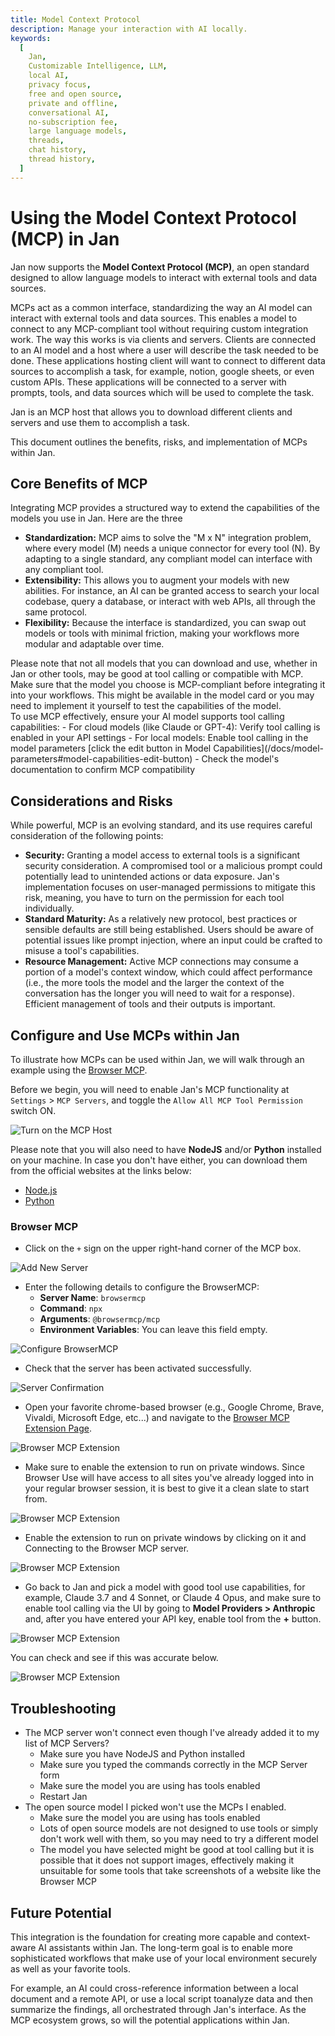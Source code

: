 ```yaml
---
title: Model Context Protocol
description: Manage your interaction with AI locally.
keywords:
  [
    Jan,
    Customizable Intelligence, LLM,
    local AI,
    privacy focus,
    free and open source,
    private and offline,
    conversational AI,
    no-subscription fee,
    large language models,
    threads,
    chat history,
    thread history,
  ]
---
```


# Using the Model Context Protocol (MCP) in Jan

Jan now supports the **Model Context Protocol (MCP)**, an open standard designed to allow language models to
interact with external tools and data sources.

MCPs act as a common interface, standardizing the way an AI model can interact with external tools and data
sources. This enables a model to connect to any MCP-compliant tool without requiring custom
integration work. The way this works is via clients and servers. Clients are connected to an AI model and a host
where a user will describe the task needed to be done. These applications hosting client will want to connect
to different data sources to accomplish a task, for example, notion, google sheets, or even custom APIs. These
applications will be connected to a server with prompts, tools, and data sources which will be used to complete
the task.

Jan is an MCP host that allows you to download different clients and servers and use them to accomplish a task.

This document outlines the benefits, risks, and implementation of MCPs within Jan.

## Core Benefits of MCP

Integrating MCP provides a structured way to extend the capabilities of the models you use in Jan. Here are the three

* **Standardization:** MCP aims to solve the "M x N" integration problem, where every model (M) needs a
unique connector for every tool (N). By adapting to a single standard, any compliant model can interface with any compliant tool.
* **Extensibility:** This allows you to augment your models with new abilities. For instance, an AI can be granted
access to search your local codebase, query a database, or interact with web APIs, all through the same protocol.
* **Flexibility:** Because the interface is standardized, you can swap out models or tools with minimal friction,
making your workflows more modular and adaptable over time.

<Aside type="caution">
  Please note that not all models that you can download and use, whether in Jan or other tools, may be good at
  tool calling or compatible with MCP. Make sure that the model you choose is MCP-compliant before integrating
  it into your workflows. This might be available in the model card or you may need to implement it yourself to
  test the capabilities of the model.
</Aside>

<Aside type="tip">
  To use MCP effectively, ensure your AI model supports tool calling capabilities:
  - For cloud models (like Claude or GPT-4): Verify tool calling is enabled in your API settings
  - For local models: Enable tool calling in the model parameters [click the edit button in Model Capabilities](/docs/model-parameters#model-capabilities-edit-button)
  - Check the model's documentation to confirm MCP compatibility
</Aside>

## Considerations and Risks

While powerful, MCP is an evolving standard, and its use requires careful consideration of the following points:

* **Security:** Granting a model access to external tools is a significant security consideration. A compromised
tool or a malicious prompt could potentially lead to unintended actions or data exposure. Jan's implementation
focuses on user-managed permissions to mitigate this risk, meaning, you have to turn on the permission for each
tool individually.
* **Standard Maturity:** As a relatively new protocol, best practices or sensible defaults are still being
established. Users should be aware of potential issues like prompt injection, where an input could be crafted to
misuse a tool's capabilities.
* **Resource Management:** Active MCP connections may consume a portion of a model's context window, which could
affect performance (i.e., the more tools the model and the larger the context of the conversation has the longer
you will need to wait for a response). Efficient management of tools and their outputs is important.


## Configure and Use MCPs within Jan

To illustrate how MCPs can be used within Jan, we will walk through an example using the [Browser MCP](https://browsermcp.io/).

Before we begin, you will need to enable Jan's MCP functionality at `Settings` > `MCP Servers`, and toggle
the `Allow All MCP Tool Permission` switch ON.

![Turn on the MCP Host](./_assets/mcp-on.png)

Please note that you will also need to have **NodeJS** and/or **Python** installed on your machine. In case you don't
have either, you can download them from the official websites at the links below:
- [Node.js](https://nodejs.org/)
- [Python](https://www.python.org/)


### Browser MCP

- Click on the `+` sign on the upper right-hand corner of the MCP box.

![Add New Server](./_assets/mcp-setup-1.png)

- Enter the following details to configure the BrowserMCP:
  - **Server Name**: `browsermcp`
  - **Command**: `npx`
  - **Arguments**: `@browsermcp/mcp`
  - **Environment Variables**: You can leave this field empty.

![Configure BrowserMCP](./_assets/mcp-setup-2.png)

- Check that the server has been activated successfully.

![Server Confirmation](./_assets/mcp-setup-3.png)

- Open your favorite chrome-based browser (e.g., Google Chrome, Brave, Vivaldi, Microsoft Edge, etc...) and navigate to the
[Browser MCP Extension Page](https://chromewebstore.google.com/detail/browser-mcp-automate-your/bjfgambnhccakkhmkepdoekmckoijdlc).

![Browser MCP Extension](./_assets/mcp-setup-6.png)

- Make sure to enable the extension to run on private windows. Since Browser Use will have access to all sites you've
already logged into in your regular browser session, it is best to give it a clean slate to start from.

![Browser MCP Extension](./_assets/mcp-setup-7.png)

- Enable the extension to run on private windows by clicking on it and Connecting to the Browser MCP server.

![Browser MCP Extension](./_assets/mcp-setup-8.png)

- Go back to Jan and pick a model with good tool use capabilities, for example, Claude 3.7 and 4 Sonnet, or Claude 4 Opus,
and make sure to enable tool calling via the UI by going to **Model Providers > Anthropic** and, after you have entered your
API key, enable tool from the **+** button.

![Browser MCP Extension](./_assets/mcp-setup-9.png)

You can check and see if this was accurate below.

![Browser MCP Extension](./_assets/mcp-setup-10.png)


## Troubleshooting

- The MCP server won't connect even though I've already added it to my list of MCP Servers?
  - Make sure you have NodeJS and Python installed
  - Make sure you typed the commands correctly in the MCP Server form
  - Make sure the model you are using has tools enabled
  - Restart Jan
- The open source model I picked won't use the MCPs I enabled.
  - Make sure the model you are using has tools enabled
  - Lots of open source models are not designed to use tools or simply don't work well with them, so you may need to try a different model
  - The model you have selected might be good at tool calling but it is possible that it does not support images, effectively making it unsuitable for some tools that take screenshots of a website like the Browser MCP

## Future Potential

This integration is the foundation for creating more capable and context-aware AI assistants within Jan. The
long-term goal is to enable more sophisticated workflows that make use of your local environment securely as
well as your favorite tools.

For example, an AI could cross-reference information between a local document and a remote API, or use a
local script toanalyze data and then summarize the findings, all orchestrated through Jan's interface. As
the MCP ecosystem grows, so will the potential applications within Jan.
